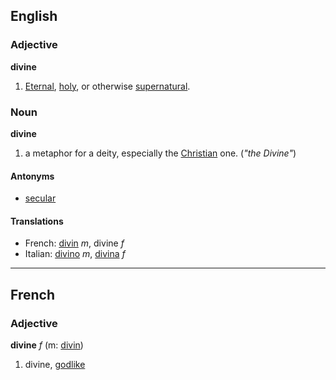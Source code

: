 ==English==

===Adjective===
'''divine'''

#[[Eternal]], [[holy]], or otherwise [[supernatural]].

===Noun===
'''divine'''

#a metaphor for a deity, especially the [[Christian]] one. (''"the Divine"'')

====Antonyms====
*[[secular]]

==== Translations ====
*French: [[divin]] ''m'', divine ''f''
*Italian: [[divino]] ''m'', [[divina]] ''f''

----

==French==
===Adjective===
'''divine''' ''f'' (m: [[divin]])

# divine, [[godlike]]